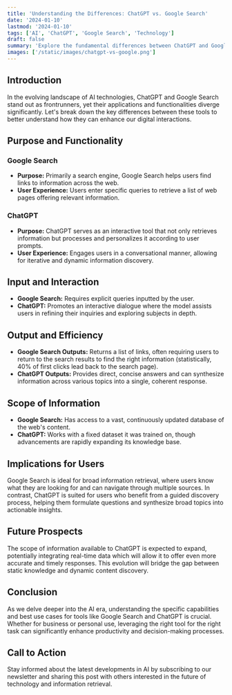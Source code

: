 ```yaml
---
title: 'Understanding the Differences: ChatGPT vs. Google Search'
date: '2024-01-10'
lastmod: '2024-01-10'
tags: ['AI', 'ChatGPT', 'Google Search', 'Technology']
draft: false
summary: 'Explore the fundamental differences between ChatGPT and Google Search, two powerful AI-driven tools reshaping how we find and interact with information online.'
images: ['/static/images/chatgpt-vs-google.png']
---
```


## Introduction

In the evolving landscape of AI technologies, ChatGPT and Google Search stand out as frontrunners, yet their applications and functionalities diverge significantly. Let's break down the key differences between these tools to better understand how they can enhance our digital interactions.

## Purpose and Functionality

### Google Search
- **Purpose:** Primarily a search engine, Google Search helps users find links to information across the web.
- **User Experience:** Users enter specific queries to retrieve a list of web pages offering relevant information.

### ChatGPT
- **Purpose:** ChatGPT serves as an interactive tool that not only retrieves information but processes and personalizes it according to user prompts.
- **User Experience:** Engages users in a conversational manner, allowing for iterative and dynamic information discovery.

## Input and Interaction

- **Google Search:** Requires explicit queries inputted by the user.
- **ChatGPT:** Promotes an interactive dialogue where the model assists users in refining their inquiries and exploring subjects in depth.

## Output and Efficiency

- **Google Search Outputs:** Returns a list of links, often requiring users to return to the search results to find the right information (statistically, 40% of first clicks lead back to the search page).
- **ChatGPT Outputs:** Provides direct, concise answers and can synthesize information across various topics into a single, coherent response.

## Scope of Information

- **Google Search:** Has access to a vast, continuously updated database of the web's content.
- **ChatGPT:** Works with a fixed dataset it was trained on, though advancements are rapidly expanding its knowledge base.

## Implications for Users

Google Search is ideal for broad information retrieval, where users know what they are looking for and can navigate through multiple sources. In contrast, ChatGPT is suited for users who benefit from a guided discovery process, helping them formulate questions and synthesize broad topics into actionable insights.

## Future Prospects

The scope of information available to ChatGPT is expected to expand, potentially integrating real-time data which will allow it to offer even more accurate and timely responses. This evolution will bridge the gap between static knowledge and dynamic content discovery.

## Conclusion

As we delve deeper into the AI era, understanding the specific capabilities and best use cases for tools like Google Search and ChatGPT is crucial. Whether for business or personal use, leveraging the right tool for the right task can significantly enhance productivity and decision-making processes.

## Call to Action

Stay informed about the latest developments in AI by subscribing to our newsletter and sharing this post with others interested in the future of technology and information retrieval.
